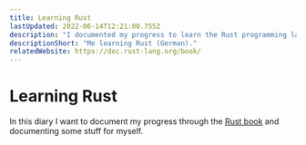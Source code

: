 ```yaml
---
title: Learning Rust
lastUpdated: 2022-06-14T12:21:00.755Z
description: "I documented my progress to learn the Rust programming language. It follows the Rust book with my own annotations. Everything is in German as these notes are mostly meant for me."
descriptionShort: "Me learning Rust (German)."
relatedWebsite: https://doc.rust-lang.org/book/
---
```


# Learning Rust

In this diary I want to document my progress through the [Rust book](https://doc.rust-lang.org/book/) and documenting some stuff for myself.